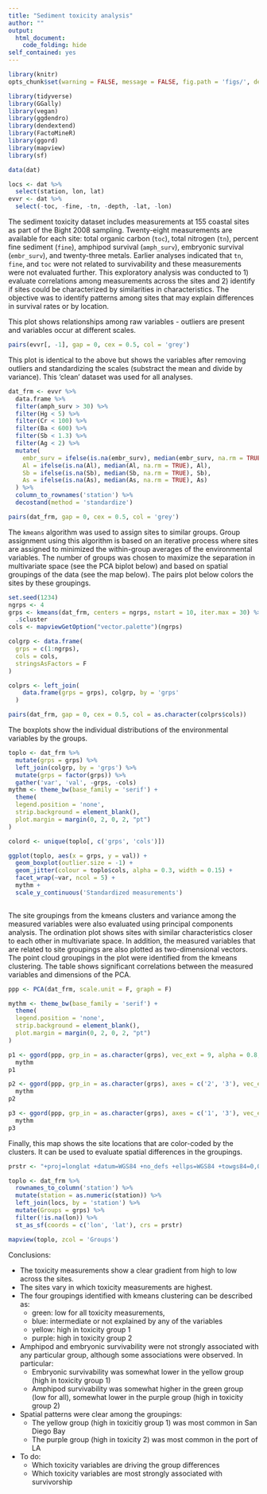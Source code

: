 ```yaml
---
title: "Sediment toxicity analysis"
author: ""
output: 
  html_document:
    code_folding: hide
self_contained: yes
---
```


```r
library(knitr)
opts_chunk$set(warning = FALSE, message = FALSE, fig.path = 'figs/', dev.args = list(bg = 'transparent'), eval = F)
```

```r
library(tidyverse)
library(GGally)
library(vegan)
library(ggdendro)
library(dendextend)
library(FactoMineR)
library(ggord)
library(mapview)
library(sf)

data(dat)

locs <- dat %>% 
  select(station, lon, lat)
evvr <- dat %>% 
  select(-toc, -fine, -tn, -depth, -lat, -lon)
```

The sediment toxicity dataset includes measurements at 155 coastal sites as part of the Bight 2008 sampling.  Twenty-eight measurements are available for each site: total organic carbon (`toc`), total nitrogen (`tn`), percent fine sediment (`fine`), amphipod survival (`amph_surv`), embryonic survival (`embr_surv`), and twenty-three metals.  Earlier analyses indicated that `tn`, `fine`, and `toc` were not related to survivability and these measurements were not evaluated further.  This exploratory analysis was conducted to 1) evaluate correlations among measurements across the sites and 2) identify if sites could be characterized by similarities in characteristics.  The objective was to identify patterns among sites that may explain differences in survival rates or by location.  

This plot shows relationships among raw variables - outliers are present and variables occur at different scales.
```r
pairs(evvr[, -1], gap = 0, cex = 0.5, col = 'grey')
```

This plot is identical to the above but shows the variables after removing outliers and standardizing the scales (substract the mean and divide by variance).  This 'clean' dataset was used for all analyses.
```r
dat_frm <- evvr %>%
  data.frame %>%
  filter(amph_surv > 30) %>%
  filter(Hg < 5) %>% 
  filter(Cr < 100) %>% 
  filter(Ba < 600) %>% 
  filter(Sb < 1.3) %>% 
  filter(Ag < 2) %>% 
  mutate(
    embr_surv = ifelse(is.na(embr_surv), median(embr_surv, na.rm = TRUE), embr_surv), 
    Al = ifelse(is.na(Al), median(Al, na.rm = TRUE), Al),
    Sb = ifelse(is.na(Sb), median(Sb, na.rm = TRUE), Sb),
    As = ifelse(is.na(As), median(As, na.rm = TRUE), As)
  ) %>%
  column_to_rownames('station') %>%
  decostand(method = 'standardize')

pairs(dat_frm, gap = 0, cex = 0.5, col = 'grey')
```

The `kmeans` algorithm was used to assign sites to similar groups.  Group assignment using this algorithm is based on an iterative process where sites are assigned to minimized the within-group averages of the environmental variables.  The number of groups was chosen to maximize the separation in multivariate space (see the PCA biplot below) and based on spatial groupings of the data (see the map below).  The pairs plot below colors the sites by these groupings. 
```r
set.seed(1234)
ngrps <- 4
grps <- kmeans(dat_frm, centers = ngrps, nstart = 10, iter.max = 30) %>% 
  .$cluster
cols <- mapviewGetOption("vector.palette")(ngrps)

colgrp <- data.frame(
  grps = c(1:ngrps), 
  cols = cols, 
  stringsAsFactors = F
)

colprs <- left_join(
    data.frame(grps = grps), colgrp, by = 'grps'
  )

pairs(dat_frm, gap = 0, cex = 0.5, col = as.character(colprs$cols))
```

The boxplots show the individual distributions of the environmental variables by the groups.
```r
toplo <- dat_frm %>% 
  mutate(grps = grps) %>% 
  left_join(colgrp, by = 'grps') %>% 
  mutate(grps = factor(grps)) %>% 
  gather('var', 'val', -grps, -cols)
mythm <- theme_bw(base_family = 'serif') +
  theme(
  legend.position = 'none', 
  strip.background = element_blank(), 
  plot.margin = margin(0, 2, 0, 2, "pt")
) 

colord <- unique(toplo[, c('grps', 'cols')])

ggplot(toplo, aes(x = grps, y = val)) + 
  geom_boxplot(outlier.size = -1) + 
  geom_jitter(colour = toplo$cols, alpha = 0.3, width = 0.15) + 
  facet_wrap(~var, ncol = 5) + 
  mythm + 
  scale_y_continuous('Standardized measurements')
  
```

The site groupings from the kmeans clusters and variance among the measured variables were also evaluated using principal components analysis.  The ordination plot shows sites with similar characteristics closer to each other in multivariate space.  In addition, the measured variables that are related to site groupings are also plotted as two-dimensional vectors.  The point cloud groupings in the plot were identified from the kmeans clustering. The table shows significant correlations between the measured variables and dimensions of the PCA.
```r

ppp <- PCA(dat_frm, scale.unit = F, graph = F)

mythm <- theme_bw(base_family = 'serif') +
  theme(
  legend.position = 'none', 
  strip.background = element_blank(), 
  plot.margin = margin(0, 2, 0, 2, "pt")
) 

p1 <- ggord(ppp, grp_in = as.character(grps), vec_ext = 9, alpha = 0.8, size = 2, txt = 4, arrow = 0.2, cols = cols) + 
  mythm
p1

p2 <- ggord(ppp, grp_in = as.character(grps), axes = c('2', '3'), vec_ext = 9, alpha = 0.8, size = 2, txt = 4, arrow = 0.2, cols = cols) + 
  mythm
p2

p3 <- ggord(ppp, grp_in = as.character(grps), axes = c('1', '3'), vec_ext = 9, alpha = 0.8, size = 2, txt = 4, arrow = 0.2, cols = cols) + 
  mythm
p3
```

Finally, this map shows the site locations that are color-coded by the clusters.  It can be used to evaluate spatial differences in the groupings.  
```r
prstr <- "+proj=longlat +datum=WGS84 +no_defs +ellps=WGS84 +towgs84=0,0,0" 

toplo <- dat_frm %>% 
  rownames_to_column('station') %>% 
  mutate(station = as.numeric(station)) %>% 
  left_join(locs, by = 'station') %>% 
  mutate(Groups = grps) %>% 
  filter(!is.na(lon)) %>% 
  st_as_sf(coords = c('lon', 'lat'), crs = prstr)

mapview(toplo, zcol = 'Groups')
```

Conclusions: 

* The toxicity measurements show a clear gradient from high to low across the sites.
* The sites vary in which toxicity measurements are highest.  
* The four groupings identified with kmeans clustering can be described as:
     * green: low for all toxicity measurements, 
     * blue: intermediate or not explained by any of the variables
     * yellow: high in toxicity group 1
     * purple: high in toxicity group 2
* Amphipod and embryonic survivability were not strongly associated with any particular group, although some associations were observed. In particular:
     * Embryonic survivability was somewhat lower in the yellow group (high in toxicity group 1)
     * Amphipod survivability was somewhat higher in the green group (low for all), somewhat lower in the purple group (high in toxicity group 2)
* Spatial patterns were clear among the groupings:
     * The yellow group (high in toxicitiy group 1) was most common in San Diego Bay
     * The purple group (high in toxicity 2) was most common in the port of LA
* To do:
     * Which toxicity variables are driving the group differences
     * Which toxicity variables are most strongly associated with survivorship
